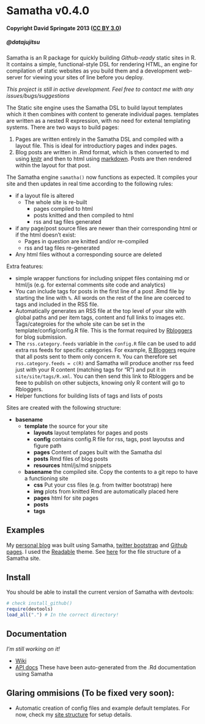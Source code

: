 Samatha v0.4.0
============

#### Copyright David Springate 2013 ([CC BY 3.0](creativecommons.org/licenses/by/3.0))
##### @datajujitsu


Samatha is an R package for quickly building _Github-ready_ static sites in R. It contains a simple, functional-style DSL for rendering HTML, an engine for compilation of static websites as you build them and a development web-server for viewing your sites of line before you deploy. 

*This project is still in active development. Feel free to contact me with any issues/bugs/suggestions*

The Static site engine uses the Samatha DSL to build layout templates which it then combines with content to generate individual pages. templates are written as a nested R expression, with no need for extenal templating systems.
There are two ways to build pages:

1. Pages are written entirely in the Samatha DSL and compiled with a layout file. This is ideal for introductiory pages and index pages.
2. Blog posts are written in .Rmd format, which is then converted to md using [knitr](http://yihui.name/knitr/) and then to html using [markdown](http://cran.r-project.org/web/packages/markdown/index.html). Posts are then rendered within the layout for that post. 

The Samatha engine `samatha()` now functions as expected. It compiles your site and then updates in real time according to the following rules:

* if a layout file is altered
    - The whole site is re-built
        - pages compiled to html
        - posts knitted and then compiled to html
        - rss and tag files generated
* if any page/post source files are newer than their corresponding html or if the html doesn't exist:
    - Pages in question are knitted and/or re-compiled
    - rss and tag files re-generated
* Any html files without a corresponding source are deleted

Extra features:

* simple wrapper functions for including snippet files containing md or html/js (e.g. for external comments site code and analytics)
* You can include tags for posts in the first line of a post .Rmd file by starting the line with `%`. All words on the rest of the line are coerced to tags and included in the RSS file.
* Automatically generates an RSS file at the top level of your site with global paths and per item tags, content and full links to images etc. Tags/categroies for the whole site can be set in the template/config/config.R file.  This is the format required by [Rbloggers](www.rbloggers.com) for blog submission.
* The `rss.category.feeds` variable in the `config.R` file can be used to add extra rss feeds for specific categories.  For example, [R Bloggers](www.rbloggers.com) require that all posts sent to them only concern `R`.  You can therefore set `rss.category.feeds = c(R)` and Samatha will produce another rss feed just with your R content (matching tags for "R") and put it in `site/site/tags/R.xml`.  You can then send this link to Rbloggers and be feee to publish on other subjects, knowing only R content will go to Rbloggers.
* Helper functions for building lists of tags and lists of posts

Sites are created with the following structure:

* __basename__
    - __template__ the source for your site
        - __layouts__ layout templates for pages and posts
        - __config__ contains config.R file for rss, tags, post layoutss and figure path
        - __pages__ Content of pages built with the Samatha dsl
        - __posts__ Rmd files of blog posts
        - __resources__ html/js/md snippets
    - __basename__ the compiled site.  Copy the contents to a git repo to have a functioning site
        - __css__ Put your css files (e.g. from twitter bootstrap) here
        - __img__ plots from knitted Rmd are automatically placed here
        - __pages__ html for site pages
        - __posts__
        - __tags__

## Examples

My [personal blog](http://daspringate.github.io) was built using Samatha, [twitter bootstrap](http://twitter.github.io/bootstrap/) and [Github pages](http://pages.github.com/). I used the [Readable](http://bootswatch.com/readable/) theme. See [here](https://github.com/DASpringate/blog) for the file structure of a Samatha site.

## Install

You should be able to install the current version of Samatha with devtools:

```r
# check install_github()
require(devtools)
load_all(".") # In the correct directory!
```

## Documentation

_I'm still working on it!_

* [Wiki](https://github.com/DASpringate/samatha/wiki/_pages)
* [API docs](http://daspringate.github.io/samatha/man/index.html) These have been auto-generated from the .Rd documentation using Samatha

## Glaring ommisions (To be fixed very soon):

* Automatic creation of config files and example default templates.  For now, check my [site structure](https://github.com/DASpringate/blog) for setup details.



